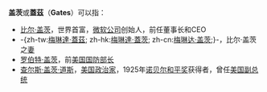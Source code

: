 {{noteTA
|1=zh-tw:比爾·蓋茲; zh-hk:比爾·蓋茨; zh-cn:比尔·盖茨
}}
'''盖茨'''或'''蓋茲'''（'''Gates'''）可以指：

* [[比尔·盖茨|比尔·盖茨]]，世界首富，[[微软公司|微软公司]]创始人，前任董事长和CEO
* -{zh-tw:[[梅琳達·蓋茲|梅琳達·蓋茲]]; zh-hk:[[梅琳達·蓋茨|梅琳達·蓋茨]]; zh-cn:[[梅琳达·盖茨|梅琳达·盖茨]];}-，比尔·盖茨之[[妻子|妻]]
* [[罗伯特·盖茨|罗伯特·盖茨]]，前[[美国国防部长|美国国防部长]]
* [[查尔斯·盖茨·道斯|查尔斯·盖茨·道斯]]，[[美国|美国]][[政治家|政治家]]，1925年[[诺贝尔和平奖|诺贝尔和平奖]]获得者，曾任[[美国副总统|美国副总统]]

{{disambig|Cat=二字譯名消歧義}}